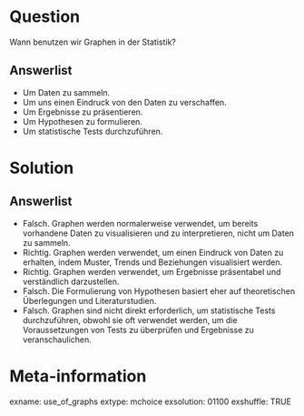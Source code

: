 Question 
======== 

Wann benutzen wir Graphen in der Statistik?

Answerlist
----------

* Um Daten zu sammeln.
* Um uns einen Eindruck von den Daten zu verschaffen.
* Um Ergebnisse zu präsentieren.
* Um Hypothesen zu formulieren.
* Um statistische Tests durchzuführen.

Solution
========

Answerlist
----------

* Falsch. Graphen werden normalerweise verwendet, um bereits vorhandene Daten zu visualisieren und zu interpretieren, nicht um Daten zu sammeln.
* Richtig. Graphen werden verwendet, um einen Eindruck von Daten zu erhalten, indem Muster, Trends und Beziehungen visualisiert werden.
* Richtig. Graphen werden verwendet, um Ergebnisse präsentabel und verständlich darzustellen.
* Falsch. Die Formulierung von Hypothesen basiert eher auf theoretischen Überlegungen und Literaturstudien.
* Falsch. Graphen sind nicht direkt erforderlich, um statistische Tests durchzuführen, obwohl sie oft verwendet werden, um die Voraussetzungen von Tests zu überprüfen und Ergebnisse zu veranschaulichen.

Meta-information
================
exname: use_of_graphs
extype: mchoice 
exsolution: 01100
exshuffle: TRUE
